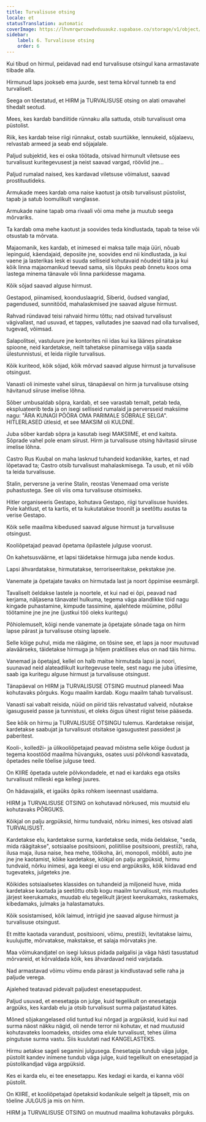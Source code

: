 ```yaml
---
title: Turvalisuse otsing
locale: et
statusTranslation: automatic
coverImage: https://lhvmrqwrcowdvduuaukz.supabase.co/storage/v1/object/public/strapi-uploads/small_cover-educacion-fundamental.webp-2d51a7828a2b1309555be27f7e2a61a0.webp
sidebar:
    label: 6. Turvalisuse otsing
    order: 6
---
```

Kui tibud on hirmul, peidavad nad end turvalisuse otsingul kana armastavate tiibade alla.

Hirmunud laps jookseb ema juurde, sest tema kõrval tunneb ta end turvaliselt.

Seega on tõestatud, et HIRM ja TURVALISUSE otsing on alati omavahel tihedalt seotud.

Mees, kes kardab bandiitide rünnaku alla sattuda, otsib turvalisust oma püstolist.

Riik, kes kardab teise riigi rünnakut, ostab suurtükke, lennukeid, sõjalaevu, relvastab armeed ja seab end sõjajalale.

Paljud subjektid, kes ei oska töötada, otsivad hirmunult viletsuse ees turvalisust kuritegevusest ja neist saavad vargad, röövlid jne...

Paljud rumalad naised, kes kardavad viletsuse võimalust, saavad prostituutideks.

Armukade mees kardab oma naise kaotust ja otsib turvalisust püstolist, tapab ja satub loomulikult vanglasse.

Armukade naine tapab oma rivaali või oma mehe ja muutub seega mõrvariks.

Ta kardab oma mehe kaotust ja soovides teda kindlustada, tapab ta teise või otsustab ta mõrvata.

Majaomanik, kes kardab, et inimesed ei maksa talle maja üüri, nõuab lepinguid, käendajaid, deposiite jne, soovides end nii kindlustada, ja kui vaene ja lasterikas lesk ei suuda selliseid kohutavaid nõudeid täita ja kui kõik linna majaomanikud teevad sama, siis lõpuks peab õnnetu koos oma lastega minema tänavale või linna parkidesse magama.

Kõik sõjad saavad alguse hirmust.

Gestapod, piinamised, koonduslaagrid, Siberid, õudsed vanglad, pagendused, sunnitööd, mahalaskmised jne saavad alguse hirmust.

Rahvad ründavad teisi rahvaid hirmu tõttu; nad otsivad turvalisust vägivallast, nad usuvad, et tappes, vallutades jne saavad nad olla turvalised, tugevad, võimsad.

Salapolitsei, vastuluure jne kontorites nii idas kui ka läänes piinatakse spioone, neid kardetakse, neilt tahetakse piinamisega välja saada ülestunnistusi, et leida riigile turvalisus.

Kõik kuriteod, kõik sõjad, kõik mõrvad saavad alguse hirmust ja turvalisuse otsingust.

Vanasti oli inimeste vahel siirus, tänapäeval on hirm ja turvalisuse otsing hävitanud siiruse imelise lõhna.

Sõber umbusaldab sõpra, kardab, et see varastab temalt, petab teda, ekspluateerib teda ja on isegi selliseid rumalaid ja perversseid maksiime nagu: "ÄRA KUNAGI PÖÖRA OMA PARIMALE SÕBRALE SELGA". HITLERLASED ütlesid, et see MAKSIM oli KULDNE.

Juba sõber kardab sõpra ja kasutab isegi MAKSIIME, et end kaitsta. Sõprade vahel pole enam siirust. Hirm ja turvalisuse otsing hävitasid siiruse imelise lõhna.

Castro Rus Kuubal on maha lasknud tuhandeid kodanikke, kartes, et nad lõpetavad ta; Castro otsib turvalisust mahalaskmisega. Ta usub, et nii võib ta leida turvalisuse.

Stalin, perversne ja verine Stalin, reostas Venemaad oma veriste puhastustega. See oli viis oma turvalisuse otsimiseks.

Hitler organiseeris Gestapo, kohutava Gestapo, riigi turvalisuse huvides. Pole kahtlust, et ta kartis, et ta kukutatakse troonilt ja seetõttu asutas ta verise Gestapo.

Kõik selle maailma kibedused saavad alguse hirmust ja turvalisuse otsingust.

Kooliõpetajad peavad õpetama õpilastele julguse voorust.

On kahetsusväärne, et lapsi täidetakse hirmuga juba nende kodus.

Lapsi ähvardatakse, hirmutatakse, terroriseeritakse, pekstakse jne.

Vanemate ja õpetajate tavaks on hirmutada last ja noort õppimise eesmärgil.

Tavaliselt öeldakse lastele ja noortele, et kui nad ei õpi, peavad nad kerjama, näljasena tänavatel hulkuma, tegema väga alandlikke töid nagu kingade puhastamine, kimpude tassimine, ajalehtede müümine, põllul töötamine jne jne jne (justkui töö oleks kuritegu)

Põhiolemuselt, kõigi nende vanemate ja õpetajate sõnade taga on hirm lapse pärast ja turvalisuse otsing lapsele.

Selle kõige puhul, mida me räägime, on tõsine see, et laps ja noor muutuvad alaväärseks, täidetakse hirmuga ja hiljem praktilises elus on nad täis hirmu.

Vanemad ja õpetajad, kellel on halb maitse hirmutada lapsi ja noori, suunavad neid alateadlikult kuritegevuse teele, sest nagu me juba ütlesime, saab iga kuritegu alguse hirmust ja turvalisuse otsingust.

Tänapäeval on HIRM ja TURVALISUSE OTSING muutnud planeedi Maa kohutavaks põrguks. Kogu maailm kardab. Kogu maailm tahab turvalisust.

Vanasti sai vabalt reisida, nüüd on piirid täis relvastatud valveid, nõutakse igasuguseid passe ja tunnistusi, et oleks õigus ühest riigist teise pääseda.

See kõik on hirmu ja TURVALISUSE OTSINGU tulemus. Kardetakse reisijat, kardetakse saabujat ja turvalisust otsitakse igasugustest passidest ja paberitest.

Kooli-, kolledži- ja ülikooliõpetajad peavad mõistma selle kõige õudust ja tegema koostööd maailma hüvanguks, osates uusi põlvkondi kasvatada, õpetades neile tõelise julguse teed.

On KIIRE õpetada uutele põlvkondadele, et nad ei kardaks ega otsiks turvalisust milleski ega kellegi juures.

On hädavajalik, et igaüks õpiks rohkem iseennast usaldama.

HIRM ja TURVALISUSE OTSING on kohutavad nõrkused, mis muutsid elu kohutavaks PÕRGUKS.

Kõikjal on palju argpüksid, hirmu tundvaid, nõrku inimesi, kes otsivad alati TURVALISUST.

Kardetakse elu, kardetakse surma, kardetakse seda, mida öeldakse, "seda, mida räägitakse", sotsiaalse positsiooni, poliitilise positsiooni, prestiiži, raha, ilusa maja, ilusa naise, hea mehe, töökoha, äri, monopoli, mööbli, auto jne jne jne kaotamist, kõike kardetakse, kõikjal on palju argpüksid, hirmu tundvaid, nõrku inimesi, aga keegi ei usu end argpüksiks, kõik kiidavad end tugevateks, julgeteks jne.

Kõikides sotsiaalsetes klassides on tuhandeid ja miljoneid huve, mida kardetakse kaotada ja seetõttu otsib kogu maailm turvalisust, mis muutudes järjest keerukamaks, muudab elu tegelikult järjest keerukamaks, raskemaks, kibedamaks, julmaks ja halastamatuks.

Kõik sosistamised, kõik laimud, intriigid jne saavad alguse hirmust ja turvalisuse otsingust.

Et mitte kaotada varandust, positsiooni, võimu, prestiiži, levitatakse laimu, kuulujutte, mõrvatakse, makstakse, et salaja mõrvataks jne.

Maa võimukandjatel on isegi luksus pidada palgalisi ja väga hästi tasustatud mõrvareid, et kõrvaldada kõik, kes ähvardavad neid varjutada.

Nad armastavad võimu võimu enda pärast ja kindlustavad selle raha ja paljude verega.

Ajalehed teatavad pidevalt paljudest enesetappudest.

Paljud usuvad, et enesetapja on julge, kuid tegelikult on enesetapja argpüks, kes kardab elu ja otsib turvalisust surma paljastatud kätes.

Mõned sõjakangelased olid tuntud kui nõrgad ja argpüksid, kuid kui nad surma näost näkku nägid, oli nende terror nii kohutav, et nad muutusid kohutavateks loomadeks, otsides oma elule turvalisust, tehes ülima pingutuse surma vastu. Siis kuulutati nad KANGELASTEKS.

Hirmu aetakse sageli segamini julgusega. Enesetapja tundub väga julge, püstolit kandev inimene tundub väga julge, kuid tegelikult on enesetapjad ja püstolikandjad väga argpüksid.

Kes ei karda elu, ei tee enesetappu. Kes kedagi ei karda, ei kanna vööl püstolit.

On KIIRE, et kooliõpetajad õpetaksid kodanikule selgelt ja täpselt, mis on tõeline JULGUS ja mis on hirm.

HIRM ja TURVALISUSE OTSING on muutnud maailma kohutavaks põrguks.

